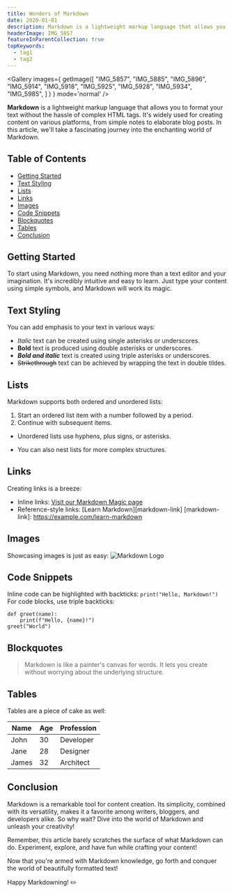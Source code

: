 ```yaml
---
title: Wonders of Markdown
date: 2020-01-01
description: Markdown is a lightweight markup language that allows you to format your text without the hassle of complex HTML tags. It's widely used for creating content on various platforms, from simple notes to elaborate blog posts. In this article, we'll take a fascinating journey into the enchanting world of Markdown.
headerImage: IMG_5857
featureInParentCollection: true
topKeywords:
  - tag1
  - tag2
---
```


<Gallery images={
  getImage([
      "IMG_5857",
      "IMG_5885",
      "IMG_5896",
      "IMG_5914",
      "IMG_5918",
      "IMG_5925",
      "IMG_5928",
      "IMG_5934",
      "IMG_5985",
    ]
  )
} mode='normal' />

**Markdown** is a lightweight markup language that allows you to format your text without the hassle of complex HTML tags. It's widely used for creating content on various platforms, from simple notes to elaborate blog posts. In this article, we'll take a fascinating journey into the enchanting world of Markdown.

## Table of Contents

- [Getting Started](#getting-started)
- [Text Styling](#text-styling)
- [Lists](#lists)
- [Links](#links)
- [Images](#images)
- [Code Snippets](#code-snippets)
- [Blockquotes](#blockquotes)
- [Tables](#tables)
- [Conclusion](#conclusion)

## Getting Started

To start using Markdown, you need nothing more than a text editor and your imagination. It's incredibly intuitive and easy to learn. Just type your content using simple symbols, and Markdown will work its magic.

## Text Styling

You can add emphasis to your text in various ways:
- *Italic* text can be created using single asterisks or underscores.
- **Bold** text is produced using double asterisks or underscores.
- ***Bold and italic*** text is created using triple asterisks or underscores.
- ~~Strikethrough~~ text can be achieved by wrapping the text in double tildes.

## Lists

Markdown supports both ordered and unordered lists:
1. Start an ordered list item with a number followed by a period.
2. Continue with subsequent items.
- Unordered lists use hyphens, plus signs, or asterisks.
+ You can also nest lists for more complex structures.

## Links

Creating links is a breeze:
- Inline links: [Visit our Markdown Magic page](https://example.com/markdown-magic)
- Reference-style links: [Learn Markdown][markdown-link]
[markdown-link]: https://example.com/learn-markdown

## Images

Showcasing images is just as easy:
![Markdown Logo](https://picsum.photos/536/354)

## Code Snippets

Inline code can be highlighted with backticks: `print("Hello, Markdown!")`
For code blocks, use triple backticks:

```python3
def greet(name):
    print(f"Hello, {name}!")
greet("World")
```

## Blockquotes
> Markdown is like a painter's canvas for words.
> It lets you create without worrying about the underlying structure.

## Tables

Tables are a piece of cake as well:


| Name  | Age | Profession |
| ----- | --- | ---------- |
| John  | 30  | Developer  |
| Jane  | 28  | Designer   |
| James | 32  | Architect  |

## Conclusion

Markdown is a remarkable tool for content creation. Its simplicity, combined with its versatility, makes it a favorite among writers, bloggers, and developers alike. So why wait? Dive into the world of Markdown and unleash your creativity!

Remember, this article barely scratches the surface of what Markdown can do. Experiment, explore, and have fun while crafting your content!

Now that you're armed with Markdown knowledge, go forth and conquer the world of beautifully formatted text!

Happy Markdowning! :pencil2:
